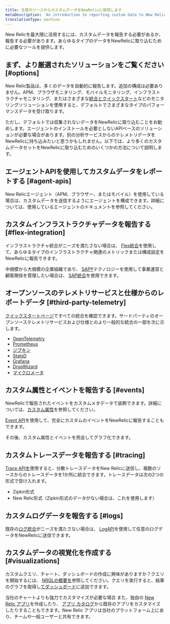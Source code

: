 ```yaml
---
title: 任意のソースからカスタムデータをNewRelicに取得します
metaDescription: 'An introduction to reporting custom data to New Relic: why you''d want to do that, and how to start.'
translationType: machine
---
```


New Relicを最大限に活用するには、カスタムデータを報告する必要があるか、報告する必要があります。あらゆるタイプのデータをNewRelicに取り込むために必要なツールを提供します。

## まず、より厳選されたソリューションをご覧ください [#options]

New Relic製品は、多くのデータを自動的に報告します。追加の構成は必要ありません。APM、ブラウザモニタリング、モバイルモニタリング、インフラストラクチャモニタリング、またはさまざまな[統合とクイックスタート](https://newrelic.com/instant-observability)などのモニタリングソリューションを使用すると、デフォルトでさまざまなタイプのパフォーマンスデータを受け取ります。

ただし、デフォルトでは収集されないデータをNewRelicに取り込むことをお勧めします。エージェントのインストールを必要としないAPIベースのソリューションが必要な場合があります。別の分析サービスからのテレメトリデータをNewRelicに持ち込みたいと思うかもしれません。以下では、より多くのカスタムデータセットをNewRelicに取り込むためのいくつかの方法について説明します。

## エージェントAPIを使用してカスタムデータをレポートする [#agent-apis]

New Relicエージェント（APM、ブラウザー、またはモバイル）を使用している場合は、カスタムデータを送信するようにエージェントを構成できます。詳細については、使用しているエージェントのドキュメントを参照してください。

## カスタムインフラストラクチャデータを報告する [#flex-integration]

インフラストラクチャ統合がニーズを満たさない場合は、 [Flex統合](/docs/integrations/host-integrations/host-integrations-list/flex-integration-tool-build-your-own-integration)を使用して、あらゆるタイプのインフラストラクチャ関連のメトリックまたは構成設定をNewRelicに報告できます。

中規模から大規模の企業組織であり、 [SAP®](https://www.sap.com/)テクノロジーを使用して事業運営と顧客関係を管理したい場合は、 [SAP統合](/docs/data-apis/custom-data/sap-integration)を使用できます。

## オープンソースのテレメトリサービスと仕様からのレポートデータ [#third-party-telemetry]

[クイックスタートページ](https://newrelic.com/instant-observability)ですべての統合を確認できます。サードパーティのオープンソーステレメトリサービスおよび仕様とのより一般的な統合の一部を次に示します。

* [OpenTelemetry](/docs/more-integrations/open-source-telemetry-integrations/opentelemetry/introduction-opentelemetry-new-relic)
* [Prometheus](/docs/infrastructure/prometheus-integrations/get-started/send-prometheus-metric-data-new-relic)
* [ジプキン](/docs/distributed-tracing/trace-api/report-zipkin-format-traces-trace-api)
* [StatsD](/docs/infrastructure/host-integrations/host-integrations-list/statsd-monitoring-integration-version-2)
* [Grafana](/docs/more-integrations/grafana-integrations/get-started/grafana-support-prometheus-promql)
* [DropWizard](/docs/more-integrations/open-source-telemetry-integrations/dropwizard/dropwizard-reporter)
* [マイクロメータ](/docs/more-integrations/open-source-telemetry-integrations/micrometer/micrometer-metrics-registry)

## カスタム属性とイベントを報告する [#events]

NewRelicで報告されたイベントをカスタムメタデータで装飾できます。詳細については、[カスタム属性](/docs/data-apis/custom-data/custom-events/collect-custom-attributes)を参照してください。

[Event API](/docs/data-apis/ingest-apis/event-api/introduction-event-api)を使用して、完全にカスタムのイベントをNewRelicに報告することもできます。

その後、カスタム属性とイベントを照会してグラフ化できます。

## カスタムトレースデータを報告する [#tracing]

[Trace APIを](/docs/distributed-tracing/trace-api/introduction-trace-api)使用すると、分散トレースデータをNew Relicに送信し、複数のソースからのトレースデータを1か所に統合できます。トレースデータは次の2つの形式で受け入れます。

* Zipkin形式
* New Relic形式（Zipkin形式のデータがない場合は、これを使用します）

## カスタムログデータを報告する [#logs]

既存の[ログ統合](/docs/logs/get-started/get-started-log-management)がニーズを満たさない場合は、 [LogAPI](/docs/logs/log-api/introduction-log-api)を使用して任意のログデータをNewRelicに送信できます。

## カスタムデータの視覚化を作成する [#visualizations]

カスタムクエリ、チャート、ダッシュボードの作成に興味がありますか？クエリを開始するには、 [NRQLの概要を](/docs/query-your-data/nrql-new-relic-query-language/get-started/introduction-nrql-new-relics-query-language)参照してください。クエリを実行すると、結果のグラフを取得し[てダッシュボード](/docs/query-your-data/explore-query-data/dashboards/introduction-dashboards)に追加できます。

当社のチャートよりも強力でカスタマイズが必要な場合 <InlinePopover type="dashboards"/>また、独自の [New Relic アプリ](/docs/new-relic-one/use-new-relic-one/build-new-relic-one/new-relic-one-build-your-own-custom-new-relic-one-application)を作成したり、 [アプリ カタログ](https://opensource.newrelic.com/nerdpacks)から既存のアプリをカスタマイズしたりすることもできます。New Relic アプリは当社のプラットフォーム上にあり、チームや一般ユーザーと共有できます。